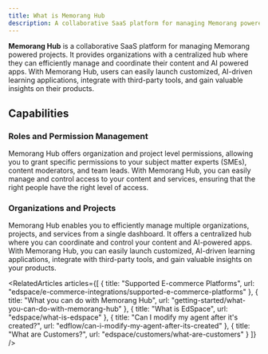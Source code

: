 ```yaml
---
title: What is Memorang Hub
description: A collaborative SaaS platform for managing Memorang powered projects.
---
```


**Memorang Hub** is a collaborative SaaS platform for managing Memorang powered 
projects. It provides organizations with a centralized hub where they 
can efficiently manage and coordinate their content and AI powered apps.
 With Memorang Hub, users can easily launch customized, AI-driven 
learning applications, integrate with third-party tools, and gain 
valuable insights on their products.

## Capabilities

### Roles and Permission Management

Memorang Hub offers organization and 
project level permissions, allowing you to grant specific permissions to
 your subject matter experts (SMEs), content moderators, and team leads.
 With Memorang Hub, you can easily manage and control access to your 
content and services, ensuring that the right people have the right 
level of access.

### Organizations and Projects

Memorang Hub enables you to efficiently
 manage multiple organizations, projects, and services from a single 
dashboard. It offers a centralized hub where you can coordinate and 
control your content and AI-powered apps. With Memorang Hub, you can 
easily launch customized, AI-driven learning applications, integrate 
with third-party tools, and gain valuable insights on your products.



<Content />

<RelatedArticles articles={[
  {
    title: "Supported E-commerce Platforms",
    url: "edspace/e-commerce-integrations/supported-e-commerce-platforms"
  },
  {
    title: "What you can do with Memorang Hub",
    url: "getting-started/what-you-can-do-with-memorang-hub"
  },
  {
    title: "What is EdSpace",
    url: "edspace/what-is-edspace"
  },
  {
    title: "Can I modify my agent after it's created?",
    url: "edflow/can-i-modify-my-agent-after-its-created"
  },
  {
    title: "What are Customers?",
    url: "edspace/customers/what-are-customers"
  }
]} />
